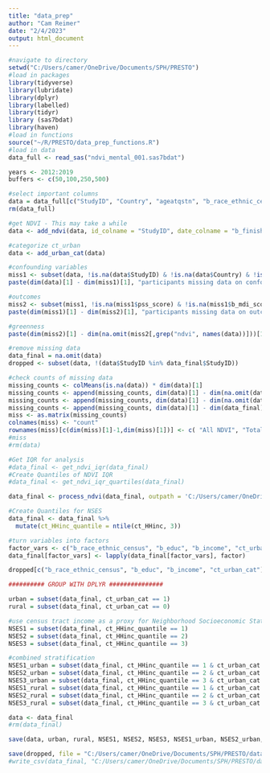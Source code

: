 ---
title: "data_prep"
author: "Cam Reimer"
date: "2/4/2023"
output: html_document
---

```{r load in data}
#navigate to directory 
setwd("C:/Users/camer/OneDrive/Documents/SPH/PRESTO")
#load in packages 
library(tidyverse)
library(lubridate)
library(dplyr)
library(labelled)
library(tidyr)
library (sas7bdat)
library(haven)
#load in functions
source("~/R/PRESTO/data_prep_functions.R")
#load in data
data_full <- read_sas("ndvi_mental_001.sas7bdat")
```

```{r Data Wrangling, Add NDVI}
years <- 2012:2019
buffers <- c(50,100,250,500)

#select important columns
data = data_full[c("StudyID", "Country", "ageatqstn", "b_race_ethnic_census", "b_educ", "b_income", "ct_HHinc", "ct_lths", "ct_urban", "pss_score", "b_mdi_score",  "b_finisheddate", generate_all_ndvi_colnames(years,buffers))]
rm(data_full)

#get NDVI - This may take a while
data <- add_ndvi(data, id_colname = "StudyID", date_colname = "b_finisheddate", buffers=buffers)

#categorize ct_urban
data <- add_urban_cat(data)
```

```{r Check for missingness sequentially}
#confounding variables 
miss1 <- subset(data, !is.na(data$StudyID) & !is.na(data$Country) & !is.na(data$ageatqstn) & !is.na(data$b_race_ethnic_census) & !is.na(data$b_educ) & !is.na(data$b_income) & !is.na(data$ct_HHinc) & !is.na(data$ct_lths) & !is.na(data$ct_urban)) 
paste(dim(data)[1] - dim(miss1)[1], "participants missing data on confounding variables")

#outcomes 
miss2 <- subset(miss1, !is.na(miss1$pss_score) & !is.na(miss1$b_mdi_score))
paste(dim(miss1)[1] - dim(miss2)[1], "participants missing data on outcome measures")

#greenness 
paste(dim(miss2)[1] - dim(na.omit(miss2[,grep("ndvi", names(data))]))[1], "participants missing greenness data")
```

```{r Check for missingness}
#remove missing data 
data_final = na.omit(data)
dropped <- subset(data, !(data$StudyID %in% data_final$StudyID))

#check counts of missing data 
missing_counts <- colMeans(is.na(data)) * dim(data)[1]
missing_counts <- append(missing_counts, dim(data)[1] - dim(na.omit(data[,c('pss_score', 'b_mdi_score')]))[1])
missing_counts <- append(missing_counts, dim(data)[1] - dim(na.omit(data[,grep("ndvi", names(data))]))[1])
missing_counts <- append(missing_counts, dim(data)[1] - dim(data_final)[1])
miss <- as.matrix(missing_counts)
colnames(miss) <- "count"
rownames(miss)[c(dim(miss)[1]-1,dim(miss)[1])] <- c( "All NDVI", "Total")
#miss
#rm(data)
```

```{r Get quantiles and assign factors}
#Get IQR for analysis 
#data_final <- get_ndvi_iqr(data_final)
#Create Quantiles of NDVI IQR
#data_final <- get_ndvi_iqr_quartiles(data_final)

data_final <- process_ndvi(data_final, outpath = 'C:/Users/camer/OneDrive/Documents/SPH/PRESTO/breaks.csv')

#Create Quantiles for NSES
data_final <- data_final %>%
  mutate(ct_HHinc_quantile = ntile(ct_HHinc, 3))

#turn variables into factors 
factor_vars <- c("b_race_ethnic_census", "b_educ", "b_income", "ct_urban_cat", names(data_final[grep("quantile", names(data_final))]))
data_final[factor_vars] <- lapply(data_final[factor_vars], factor)

dropped[c("b_race_ethnic_census", "b_educ", "b_income", "ct_urban_cat")] <- lapply(dropped[c("b_race_ethnic_census", "b_educ", "b_income", "ct_urban_cat")], factor)
```

```{r Create subsets}
########## GROUP WITH DPLYR ###############

urban = subset(data_final, ct_urban_cat == 1)
rural = subset(data_final, ct_urban_cat == 0)

#use census tract income as a proxy for Neighborhood Socioeconomic Status
NSES1 = subset(data_final, ct_HHinc_quantile == 1)
NSES2 = subset(data_final, ct_HHinc_quantile == 2)
NSES3 = subset(data_final, ct_HHinc_quantile == 3)

#combined stratification
NSES1_urban = subset(data_final, ct_HHinc_quantile == 1 & ct_urban_cat ==1)
NSES2_urban = subset(data_final, ct_HHinc_quantile == 2 & ct_urban_cat ==1)
NSES3_urban = subset(data_final, ct_HHinc_quantile == 3 & ct_urban_cat ==1)
NSES1_rural = subset(data_final, ct_HHinc_quantile == 1 & ct_urban_cat ==0)
NSES2_rural = subset(data_final, ct_HHinc_quantile == 2 & ct_urban_cat ==0)
NSES3_rural = subset(data_final, ct_HHinc_quantile == 3 & ct_urban_cat ==0)

data <- data_final
#rm(data_final)
```

```{r Export data}
save(data, urban, rural, NSES1, NSES2, NSES3, NSES1_urban, NSES2_urban, NSES3_urban, NSES1_rural, NSES2_rural, NSES3_rural, file = "C:/Users/camer/OneDrive/Documents/SPH/PRESTO/data/data_processed.RData")

save(dropped, file = "C:/Users/camer/OneDrive/Documents/SPH/PRESTO/data/dropped.RData")
#write_csv(data_final, "C:/Users/camer/OneDrive/Documents/SPH/PRESTO/data/data_processed.csv")
```


